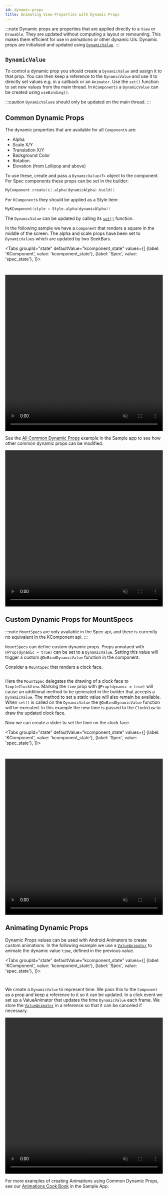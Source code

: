 ```yaml
---
id: dynamic-props
title: Animating View Properties with Dynamic Props
---
```



:::note
Dynamic props are properties that are applied directly to a `View` or `Drawable`. They are updated without computing a layout or remounting. This makes them efficient for use in animations or other dynamic UIs. Dynamic props are initialised and updated using [`DynamicValue`](pathname:///javadoc/com/facebook/litho/DynamicValue.html).
:::

## `DynamicValue`

To control a dynamic prop you should create a `DynamicValue` and assign it to that prop. You can then keep a reference to the `DynamicValue` and use it to directly set values e.g. in a callback or an `Animator`. Use the `set()` function to set new values from the main thread. In `KComponents` a `DynamicValue` can be created using `useBinding()`.

:::caution
`DynamicValue`s should only be updated on the main thread.
:::


## Common Dynamic Props

The dynamic properties that are available for all `Component`s are:
* Alpha
* Scale X/Y
* Translation X/Y
* Background Color
* Rotation
* Elevation (from Lollipop and above)

To use these, create and pass a `DynamicValue<T>` object to the component. For Spec components these props can be set in the builder:

```kotlin
MyComponent.create(c).alpha(dynamicAlpha).build()
```
For `KComponent`s they should be applied as a Style item:

```kotlin
MyKComponent(style = Style.alpha(dynamicAlpha))
```

The `DynamicValue` can be updated by calling its [`set()`](pathname:///javadoc/com/facebook/litho/DynamicValue.html#set-T-) function.

In the following sample we have a `Component` that renders a square in the middle of the screen. The alpha and scale props have been set to `DynamicValue`s which are updated by two SeekBars.

<Tabs
  groupId="state"
  defaultValue="kcomponent_state"
  values={[
    {label: 'KComponent', value: 'kcomponent_state'},
    {label: 'Spec', value: 'spec_state'},
  ]}>
  <TabItem value="kcomponent_state">

```kotlin file=sample/src/main/java/com/facebook/samples/litho/kotlin/animations/dynamicprops/CommonDynamicPropsKComponent.kt  start=start_example end=end_example
```

  </TabItem>
  <TabItem value="spec_state">

```kotlin file=sample/src/main/java/com/facebook/samples/litho/kotlin/animations/dynamicprops/CommonDynamicPropsComponentSpec.kt  start=start_example end=end_example
```
  </TabItem>

</Tabs>

<video loop="true" autoplay="true" class="video" width="100%" height="500px" muted="true">
  <source type="video/webm" src={useBaseUrl("/videos/common_dynamic_props.webm")}></source>
  <p>Your browser does not support the video element.</p>
</video>

See the [All Common Dynamic Props](https://github.com/facebook/litho/tree/master/sample/src/main/java/com/facebook/samples/litho/kotlin/animations/dynamicprops/AllCommonDynamicPropsKComponent.kt) example in the Sample app to see how other common dynamic props can be modified.

<video loop="true" autoplay="true" class="video" width="100%" height="500px" muted="true">
  <source type="video/webm" src={useBaseUrl("/videos/all_dynamic_props.webm")}></source>
  <p>Your browser does not support the video element.</p>
</video>


## Custom Dynamic Props for MountSpecs

:::note
`MountSpec`s are only available in the Spec api, and there is currently no equivalent in the KComponent api.
:::

`MountSpec`s can define custom dynamic props. Props annotaed with `@Prop(dynamic = true)` can be set to a `DynamicValue`. Setting this value will trigger a custom `@OnBindDynamicValue` function in the component.

Consider a `MountSpec` that renders a clock face.

```kotlin file=sample/src/main/java/com/facebook/samples/litho/kotlin/animations/dynamicprops/ClockFaceSpec.kt  start=start_example end=end_example
```

Here the `MountSpec` delegates the drawing of a clock face to `SimpleClockView`. Marking the `time` prop with `@Prop(dynamic = true)` will cause an additional method to be generated in the builder that accepts a `DynamicValue`. The method to set a static value will also remain be available. When `set()` is called on the `DynamicValue` the `@OnBindDynamicValue` function will be executed. In this example the new time is passed to the `ClockView` to draw the updated clock face.

Now we can create a slider to set the time on the clock face.

<Tabs
  groupId="state"
  defaultValue="kcomponent_state"
  values={[
    {label: 'KComponent', value: 'kcomponent_state'},
    {label: 'Spec', value: 'spec_state'},
  ]}>
  <TabItem value="kcomponent_state">

```kotlin file=sample/src/main/java/com/facebook/samples/litho/kotlin/animations/dynamicprops/CustomDynamicPropsKComponent.kt  start=start_example end=end_example
```

  </TabItem>
  <TabItem value="spec_state">

```kotlin file=sample/src/main/java/com/facebook/samples/litho/kotlin/animations/dynamicprops/CustomDynamicPropsComponentSpec.kt  start=start_example end=end_example
```
  </TabItem>

</Tabs>



<video loop="true" autoplay="true" class="video" width="100%" height="500px" muted="true">
  <source type="video/webm" src={useBaseUrl("/videos/custom_prop_slider.webm")}></source>
  <p>Your browser does not support the video element.</p>
</video>


## Animating Dynamic Props

Dynamic Props values can be used with Android Animators to create custom animations. In the following example we use a [`ValueAnimator`](https://developer.android.com/reference/android/animation/ValueAnimator) to animate the dynamic value `time`, defined in the previous value.

<Tabs
  groupId="state"
  defaultValue="kcomponent_state"
  values={[
    {label: 'KComponent', value: 'kcomponent_state'},
    {label: 'Spec', value: 'spec_state'},
  ]}>
  <TabItem value="kcomponent_state">

```kotlin file=sample/src/main/java/com/facebook/samples/litho/kotlin/animations/dynamicprops/AnimateDynamicPropsKComponent.kt  start=start_example end=end_example
```

  </TabItem>
  <TabItem value="spec_state">

```kotlin file=sample/src/main/java/com/facebook/samples/litho/kotlin/animations/dynamicprops/AnimateDynamicPropsComponentSpec.kt  start=start_example end=end_example
```
  </TabItem>

</Tabs>

We create a `DynamicValue` to represent time. We pass this to the `Component` as a prop and keep a reference to it so it can be updated. In a click event we set up a ValueAnimator that updates the time `DynamicValue` each frame. We store the [`ValueAnimator`](https://developer.android.com/reference/android/animation/ValueAnimator) in a reference so that it can be canceled if necessary.


<video loop="true" autoplay="true" class="video" width="100%" height="500px" muted="true">
  <source type="video/webm" src={useBaseUrl("/videos/custom_prop_animation.webm")}></source>
  <p>Your browser does not support the video element.</p>
</video>

For more examples of creating Animations using Common Dynamic Props, see our [Animations Cook Book](https://github.com/facebook/litho/tree/master/sample/src/main/java/com/facebook/samples/litho/java/animations/animationcookbook) in the Sample App.
